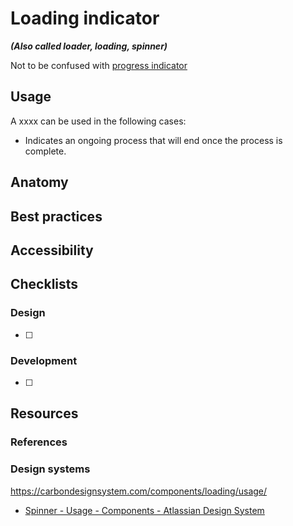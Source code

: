 # Loading indicator

**_(Also called loader, loading, spinner)_**

Not to be confused with [progress indicator]()

## Usage

A xxxx can be used in the following cases:

- Indicates an ongoing process that will end once the process is complete.

## Anatomy

## Best practices

## Accessibility

## Checklists

### Design

- [ ]

### Development

- [ ]

## Resources

### References

### Design systems

https://carbondesignsystem.com/components/loading/usage/

- [Spinner - Usage - Components - Atlassian Design System](https://atlassian.design/components/spinner/usage)

